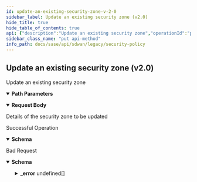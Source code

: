 ```yaml
---
id: update-an-existing-security-zone-v-2-0
sidebar_label: Update an existing security zone (v2.0)
hide_title: true
hide_table_of_contents: true
api: {"description":"Update an existing security zone","operationId":"put-v2.0-api-tenants-tenant_id-securityzones-zone_id","parameters":[{"description":"Tenant Id","in":"path","name":"tenant_id","required":true,"schema":{"description":"Tenant Id","type":"string"}},{"description":"Security Zone Id","in":"path","name":"zone_id","required":true,"schema":{"description":"Zone Id","type":"string"}}],"requestBody":{"content":{"application/json":{"schema":{"properties":{"description":{"description":"Description: Size(max = 256, error = SECURITYZONE_DESCRIPTION_INVALID: Security zone description exceeds limit., min = 0) ","type":"string"},"id":{"description":"Id","type":"string"},"name":{"description":"Name: Size(max = 128, error = SECURITYZONE_NAME_INVALID: Security zone name exceeds limit., min = 0) Required(error = SECURITYZONE_NAME_REQUIRED: Security zone name required.) ","type":"string"}},"required":["name"]}}},"description":"Details of the security zone to be updated"},"responses":{"200":{"content":{"application/json":{"schema":{"properties":{"description":{"description":"Description: Size(max = 256, error = SECURITYZONE_DESCRIPTION_INVALID: Security zone description exceeds limit., min = 0) ","type":"string"},"id":{"description":"Id","type":"string"},"name":{"description":"Name: Size(max = 128, error = SECURITYZONE_NAME_INVALID: Security zone name exceeds limit., min = 0) Required(error = SECURITYZONE_NAME_REQUIRED: Security zone name required.) ","type":"string"}},"required":["name"]}}},"description":"Successful Operation"},"400":{"content":{"application/json":{"example":{"value":{"_error":[{"code":"SECURITYZONE_DUPLICATE_ZONE"},{"code":"SECURITYZONE_NAME_INVALID"},{"code":"SECURITYZONE_DESCRIPTION_INVALID"},{"code":"JSON_SCHEMA_MISMATCH"},{"code":"SECURITYZONE_NAME_REQUIRED"},{"code":"INVALID_JSON_EXTRA_ATTRIBUTE"}]}},"schema":{"properties":{"_error":{"items":{"properties":{"code":{"type":"string"},"message":{"type":"string"}}},"type":"array"}}}}},"description":"Bad Request"}},"tags":["Security Policy"],"method":"put","path":"/v2.0/api/tenants/{tenant_id}/securityzones/{zone_id}","servers":[{"url":"/"}],"jsonRequestBodyExample":{"description":"string","id":"string","name":"string"},"info":{"contact":{},"description":"List of APIs used to manage your security policy rules that include security zones, element security  zones, site security zones, global prefix filters, local prefix filters, security policy rule order, security policy rules, security policy sets, prefix filters, tenant filters, next generation firewall security policy prefixes, rules, policy sets, and policy set stacks.","title":"Security Policy","version":"Latest"},"postman":{"name":"Update an existing security zone (v2.0)","description":{"content":"Update an existing security zone","type":"text/plain"},"url":{"path":["v2.0","api","tenants",":tenant_id","securityzones",":zone_id"],"host":["{{baseUrl}}"],"query":[],"variable":[{"disabled":false,"description":{"content":"(Required) Tenant Id","type":"text/plain"},"type":"any","value":"","key":"tenant_id"},{"disabled":false,"description":{"content":"(Required) Security Zone Id","type":"text/plain"},"type":"any","value":"","key":"zone_id"}]},"header":[{"key":"Content-Type","value":"application/json"},{"key":"Accept","value":"application/json"}],"method":"PUT","body":{"mode":"raw","raw":"\"\"","options":{"raw":{"language":"json"}}}}}
sidebar_class_name: "put api-method"
info_path: docs/sase/api/sdwan/legacy/security-policy
---
```



## Update an existing security zone (v2.0)



Update an existing security zone

<details style={{"marginBottom":"1rem"}} data-collapsed={false} open={true}><summary style={{}}><strong>Path Parameters</strong></summary><div><ul><ParamsItem className={"paramsItem"} param={{"description":"Tenant Id","in":"path","name":"tenant_id","required":true,"schema":{"description":"Tenant Id","type":"string"}}}></ParamsItem><ParamsItem className={"paramsItem"} param={{"description":"Security Zone Id","in":"path","name":"zone_id","required":true,"schema":{"description":"Zone Id","type":"string"}}}></ParamsItem></ul></div></details><details style={{}} data-collapsed={false} open={true}><summary style={{"textAlign":"left"}}><strong>Request Body</strong></summary><div style={{"textAlign":"left","marginLeft":"1rem"}}><div style={{"marginTop":"1rem","marginBottom":"1rem"}}>

Details of the security zone to be updated

</div></div><ul style={{"marginLeft":"1rem"}}><SchemaItem collapsible={false} name={"description"} required={false} schemaDescription={"Description: Size(max = 256, error = SECURITYZONE_DESCRIPTION_INVALID: Security zone description exceeds limit., min = 0) "} schemaName={"string"} qualifierMessage={undefined}></SchemaItem><SchemaItem collapsible={false} name={"id"} required={false} schemaDescription={"Id"} schemaName={"string"} qualifierMessage={undefined}></SchemaItem><SchemaItem collapsible={false} name={"name"} required={true} schemaDescription={"Name: Size(max = 128, error = SECURITYZONE_NAME_INVALID: Security zone name exceeds limit., min = 0) Required(error = SECURITYZONE_NAME_REQUIRED: Security zone name required.) "} schemaName={"string"} qualifierMessage={undefined}></SchemaItem></ul></details><div><ApiTabs><TabItem label={"200"} value={"200"}><div>

Successful Operation

</div><div><details style={{}} data-collapsed={false} open={true}><summary style={{"textAlign":"left"}}><strong>Schema</strong></summary><div style={{"textAlign":"left","marginLeft":"1rem"}}></div><ul style={{"marginLeft":"1rem"}}><SchemaItem collapsible={false} name={"description"} required={false} schemaDescription={"Description: Size(max = 256, error = SECURITYZONE_DESCRIPTION_INVALID: Security zone description exceeds limit., min = 0) "} schemaName={"string"} qualifierMessage={undefined}></SchemaItem><SchemaItem collapsible={false} name={"id"} required={false} schemaDescription={"Id"} schemaName={"string"} qualifierMessage={undefined}></SchemaItem><SchemaItem collapsible={false} name={"name"} required={true} schemaDescription={"Name: Size(max = 128, error = SECURITYZONE_NAME_INVALID: Security zone name exceeds limit., min = 0) Required(error = SECURITYZONE_NAME_REQUIRED: Security zone name required.) "} schemaName={"string"} qualifierMessage={undefined}></SchemaItem></ul></details></div></TabItem><TabItem label={"400"} value={"400"}><div>

Bad Request

</div><div><details style={{}} data-collapsed={false} open={true}><summary style={{"textAlign":"left"}}><strong>Schema</strong></summary><div style={{"textAlign":"left","marginLeft":"1rem"}}></div><ul style={{"marginLeft":"1rem"}}><SchemaItem collapsible={true} className={"schemaItem"}><details style={{}}><summary style={{}}><strong>_error</strong><span style={{"opacity":"0.6"}}> undefined[]</span></summary><div style={{"marginLeft":"1rem"}}><SchemaItem collapsible={false} name={"code"} required={false} schemaDescription={undefined} schemaName={"string"} qualifierMessage={undefined}></SchemaItem><SchemaItem collapsible={false} name={"message"} required={false} schemaDescription={undefined} schemaName={"string"} qualifierMessage={undefined}></SchemaItem></div></details></SchemaItem></ul></details></div></TabItem></ApiTabs></div>
      